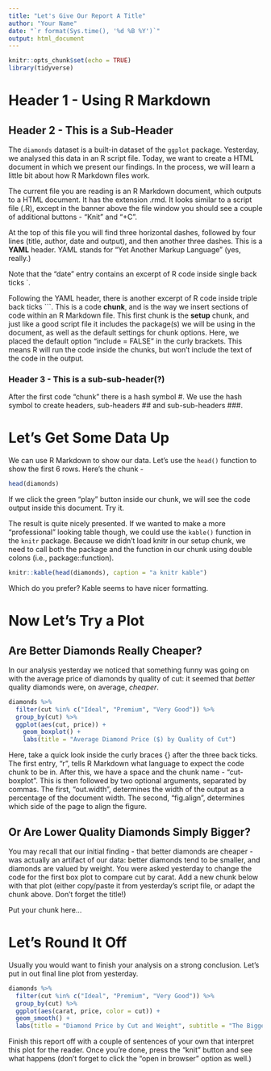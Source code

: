 ```yaml
---
title: "Let's Give Our Report A Title"
author: "Your Name"
date: "`r format(Sys.time(), '%d %B %Y')`"
output: html_document
---
```


```r
knitr::opts_chunk$set(echo = TRUE)
library(tidyverse)
```

# Header 1 - Using R Markdown 

## Header 2 - This is a Sub-Header

The `diamonds` dataset is a built-in dataset of the `ggplot` package. Yesterday, we analysed this data in an R script file. Today, we want to create a HTML document in which we present our findings. In the process, we will learn a little bit about how R Markdown files work.

The current file you are reading is an R Markdown document, which outputs to a HTML document. It has the extension .rmd. It looks similar to a script file (.R), except in the banner above the file window you should see a couple of additional buttons - "Knit" and "+C".

At the top of this file you will find three horizontal dashes, followed by four lines (title, author, date and output), and then another three dashes. This is a **YAML** header. YAML stands for "Yet Another Markup Language" (yes, really.) 

Note that the "date" entry contains an excerpt of R code inside single back ticks \`. 

Following the YAML header, there is another excerpt of R code inside triple back ticks \`\`\`. This is a code **chunk**, and is the way we insert sections of code within an R Markdown file. This first chunk is the **setup** chunk, and just like a good script file it includes the package(s) we will be using in the document, as well as the default settings for chunk options. Here, we placed the default option "include = FALSE" in the curly brackets. This means R will run the code inside the chunks, but won't include the text of the code in the output.

### Header 3 - This is a sub-sub-header(?)

After the first code "chunk" there is a hash symbol \#. We use the hash symbol to create headers, sub-headers \#\# and sub-sub-headers \#\#\#.

# Let's Get Some Data Up

We can use R Markdown to show our data. Let's use the `head()` function to show the first 6 rows. Here's the chunk -

```r
head(diamonds)
```

If we click the green "play" button inside our chunk, we will see the code output inside this document. Try it.

The result is quite nicely presented. If we wanted to make a more "professional" looking table though, we could use the `kable()` function in the `knitr` package. Because we didn't load knitr in our setup chunk, we need to call both the package and the function in our chunk using double colons (i.e., package::function).

```r
knitr::kable(head(diamonds), caption = "a knitr kable")
```

Which do you prefer? Kable seems to have nicer formatting.

# Now Let's Try a Plot

## Are Better Diamonds Really Cheaper?

In our analysis yesterday we noticed that something funny was going on with the average price of diamonds by quality of cut: it seemed that *better* quality diamonds were, on average, *cheaper*. 

```r
diamonds %>%
  filter(cut %in% c("Ideal", "Premium", "Very Good")) %>%
  group_by(cut) %>%
  ggplot(aes(cut, price)) +
    geom_boxplot() +
    labs(title = "Average Diamond Price ($) by Quality of Cut")
```
Here, take a quick look inside the curly braces {} after the three back ticks. The first entry, "r", tells R Markdown what language to expect the code chunk to be in. After this, we have a space and the chunk name - "cut-boxplot". This is then followed by two optional arguments, separated by commas. The first, "out.width", determines the width of the output as a percentage of the document width. The second, "fig.align", determines which side of the page to align the figure.

## Or Are Lower Quality Diamonds Simply Bigger?

You may recall that our initial finding - that better diamonds are cheaper - was actually an artifact of our data: better diamonds tend to be smaller, and diamonds are valued by weight. You were asked yesterday to change the code for the first box plot to compare cut by carat. Add a new chunk below with that plot (either copy/paste it from yesterday's script file, or adapt the chunk above. Don't forget the title!)

Put your chunk here...

# Let's Round It Off

Usually you would want to finish your analysis on a strong conclusion. Let's put in out final line plot from yesterday.

```r
diamonds %>%
  filter(cut %in% c("Ideal", "Premium", "Very Good")) %>%
  group_by(cut) %>%
  ggplot(aes(carat, price, color = cut)) +
  geom_smooth() +
  labs(title = "Diamond Price by Cut and Weight", subtitle = "The Bigger the Diamond, the Lower the Quality")
```

Finish this report off with a couple of sentences of your own that interpret this plot for the reader. Once you're done, press the "knit" button and see what happens (don't forget to click the "open in browser" option as well.)